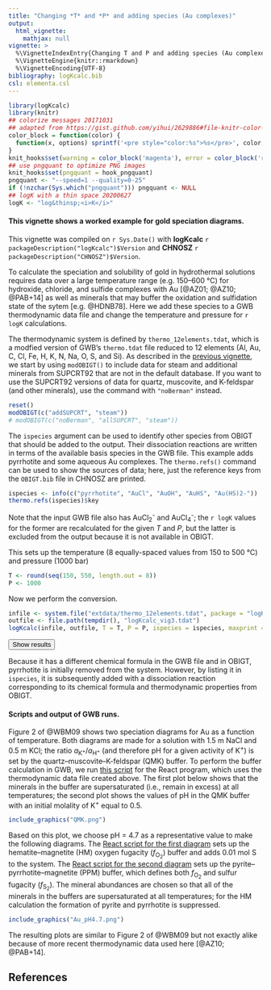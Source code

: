 ```yaml
---
title: "Changing *T* and *P* and adding species (Au complexes)"
output:
  html_vignette:
    mathjax: null
vignette: >
  %\VignetteIndexEntry{Changing T and P and adding species (Au complexes)}
  %\VignetteEngine{knitr::rmarkdown}
  %\VignetteEncoding{UTF-8}
bibliography: logKcalc.bib
csl: elementa.csl
---
```


<style>
/* https://gomakethings.com/how-to-break-an-image-out-of-its-parent-container-with-css/ */
@media (min-width: 700px) {
  .full-width {
    left: 50%;
    margin-left: -50vw;
    margin-right: -50vw;
    max-width: 100vw;
    position: relative;
    right: 50%;
    width: 100vw;
  }
}
@media (min-width: 1020px) {
  .full-width {
    left: 50vw; /* fallback if needed */
    left: calc(50vw - 160px);
    width: 1000px;
    position: relative;
    background-color: #9ecff7;
    padding:10px;
  }
}
/* zero margin around pre blocks (looks more like R console output) */
pre {
  margin-top: 0;
  margin-bottom: 0;
}
</style>

<script>
function myFunction() {
  // https://www.w3schools.com/howto/howto_js_toggle_hide_show.asp
  var x = document.getElementById("myDIV");
  if (x.style.display === "none") {
    x.style.display = "block";
  } else {
    x.style.display = "none";
  }
  // https://stackoverflow.com/questions/10671174/changing-button-text-onclick
  // https://stackoverflow.com/questions/7035842/how-to-change-the-buttons-text-using-javascript
  var elem = document.getElementById("myButton");
  if (elem.innerText=="Hide results") elem.innerText = "Show results";
  else elem.innerText = "Hide results";
}
</script>

```r
library(logKcalc)
library(knitr)
## colorize messages 20171031
## adapted from https://gist.github.com/yihui/2629886#file-knitr-color-msg-rnw
color_block = function(color) {
  function(x, options) sprintf('<pre style="color:%s">%s</pre>', color, x)
}
knit_hooks$set(warning = color_block('magenta'), error = color_block('red'), message = color_block('blue'))
## use pngquant to optimize PNG images
knit_hooks$set(pngquant = hook_pngquant)
pngquant <- "--speed=1 --quality=0-25"
if (!nzchar(Sys.which("pngquant"))) pngquant <- NULL 
## logK with a thin space 20200627
logK <- "log&thinsp;<i>K</i>"
```

#### This vignette shows a worked example for gold speciation diagrams.

This vignette was compiled on `r Sys.Date()` with **logKcalc** `r packageDescription("logKcalc")$Version` and **CHNOSZ** `r packageDescription("CHNOSZ")$Version`.

To calculate the speciation and solubility of gold in hydrothermal solutions requires data over a large temperature range (e.g. 150--600 °C) for hydroxide, chloride, and sulfide complexes with Au [@AZ01; @AZ10; @PAB+14] as well as minerals that may buffer the oxidation and sulfidation state of the sytem [e.g. @HDNB78].
Here we add these species to a GWB thermodynamic data file and change the temperature and pressure for `r logK` calculations.

The thermodynamic system is defined by `thermo_12elements.tdat`, which is a modfied version of GWB's `thermo.tdat` file reduced to 12 elements (Al, Au, C, Cl, Fe, H, K, N, Na, O, S, and Si).
As described in the [previous vignette](vig2.html), we start by using `modOBIGT()` to include data for steam and additional minerals from SUPCRT92 that are not in the default database.
If you want to use the SUPCRT92 versions of data for quartz, muscovite, and K-feldspar (and other minerals), use the command with `"noBerman"` instead.

```r
reset()
modOBIGT(c("addSUPCRT", "steam"))
# modOBIGT(c("noBerman", "allSUPCRT", "steam"))
```

The `ispecies` argument can be used to identify other species from OBIGT that should be added to the output.
Their dissociation reactions are written in terms of the available basis species in the GWB file.
This example adds pyrrhotite and some aqueous Au complexes.
The `thermo.refs()` command can be used to show the sources of data; here, just the reference keys from the `OBIGT.bib` file in CHNOSZ are printed.

```r
ispecies <- info(c("pyrrhotite", "AuCl", "AuOH", "AuHS", "Au(HS)2-"))
thermo.refs(ispecies)$key
```

Note that the input GWB file also has AuCl~2~^-^ and AuCl~4~^-^; the `r logK` values for the former are recalculated for the given *T* and *P*, but the latter is excluded from the output because it is not available in OBIGT.

This sets up the temperature (8 equally-spaced values from 150 to 500 °C) and pressure (1000 bar)

```r
T <- round(seq(150, 550, length.out = 8))
P <- 1000
```

Now we perform the conversion.

```r
infile <- system.file("extdata/thermo_12elements.tdat", package = "logKcalc")
outfile <- file.path(tempdir(), "logKcalc_vig3.tdat")
logKcalc(infile, outfile, T = T, P = P, ispecies = ispecies, maxprint = 10)
```

<button id="myButton" onclick="myFunction()">Show results</button>
<div id="myDIV" style="display: none">
```r
```
</div>

Because it has a different chemical formula in the GWB file and in OBIGT, pyrrhotite is initially removed from the system.
However, by listing it in `ispecies`, it is subsequently added with a dissociation reaction corresponding to its chemical formula and thermodynamic properties from OBIGT.

#### Scripts and output of GWB runs.

Figure 2 of @WBM09 shows two speciation diagrams for Au as a function of temperature.
Both diagrams are made for a solution with 1.5 m NaCl and 0.5 m KCl; the ratio *a*~K^+^~/*a*~H^+^~ (and therefore pH for a given activity of K^+^) is set by the quartz--muscovite--K-feldspar (QMK) buffer.
To perform the buffer calculation in GWB, we run [this script](QMK.rea) for the React program, which uses the thermodynamic data file created above.
The first plot below shows that the minerals in the buffer are supersaturated (i.e., remain in excess) at all temperatures; the second plot shows the values of pH in the QMK buffer with an initial molality of K^+^ equal to 0.5.

```r
include_graphics("QMK.png")
```

Based on this plot, we choose pH = 4.7 as a representative value to make the following diagrams.
The [React script for the first diagram](Au_HM_pH4.7.rea) sets up the hematite--magnetite (HM) oxygen fugacity (*f*~O<sub>2</sub>~) buffer and adds 0.01 mol S to the system.
The [React script for the second diagram](Au_PPM_pH4.7.rea) sets up the pyrite--pyrrhotite--magnetite (PPM) buffer, which defines both *f*~O<sub>2</sub>~ and sulfur fugacity (*f*~S<sub>2</sub>~).
The mineral abundances are chosen so that all of the minerals in the buffers are supersaturated at all temperatures; for the HM calculation the formation of pyrite and pyrrhotite is suppressed.

```r
include_graphics("Au_pH4.7.png")
```

The resulting plots are similar to Figure 2 of @WBM09 but not exactly alike because of more recent thermodynamic data used here [@AZ10; @PAB+14].

## References
